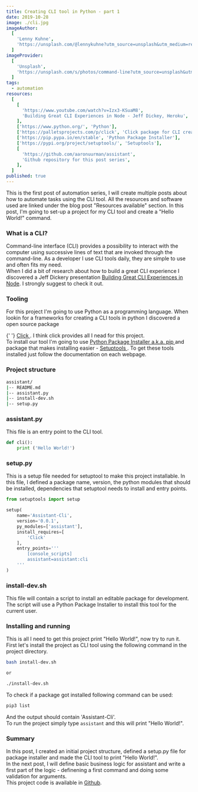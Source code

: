 ```yaml
---
title: Creating CLI tool in Python - part 1
date: 2019-10-28
image: ./cli.jpg
imageAuthor:
  [
    'Lenny Kuhne',
    'https://unsplash.com/@lennykuhne?utm_source=unsplash&utm_medium=referral&utm_content=creditCopyText',
  ]
imageProvider:
  [
    'Unsplash',
    'https://unsplash.com/s/photos/command-line?utm_source=unsplash&utm_medium=referral&utm_content=creditCopyText',
  ]
tags:
  - automation
resources:
  [
    [
      'https://www.youtube.com/watch?v=Izx3-KSuaM8',
      'Building Great CLI Experiences in Node - Jeff Dickey, Heroku',
    ],
    ['https://www.python.org/', 'Python'],
    ['https://palletsprojects.com/p/click', 'Click package for CLI creation'],
    ['https://pip.pypa.io/en/stable', 'Python Package Installer'],
    ['https://pypi.org/project/setuptools/', 'Setuptools'],
    [
      'https://github.com/aaronuurman/assistant',
      'Github repository for this post series',
    ],
  ]
published: true
---
```


This is the first post of automation series, I will create multiple posts about how to automate tasks using the CLI tool. All the resources and software used are linked under the blog post "Resources available" section. In this post, I'm going to set-up a project for my CLI tool and create a "Hello World!" command.

### What is a CLI?

Command-line interface (CLI) provides a possibility to interact with the computer using successive lines of text that are invoked through the command-line.
As a developer I use CLI tools daily, they are simple to use and often fits my need.<br />
When I did a bit of research about how to build a great CLI experience I discovered a Jeff Dickery presentation <a href="https://www.youtube.com/watch?v=Izx3-KSuaM8" target='blank'>Building Great CLI Experiences in Node</a>. I strongly suggest to check it out.

### Tooling

For this project I'm going to use Python as a programming language. When lookin for
a frameworks for creating a CLI tools in python I discovered a open source package

{' '}
<a href="https://palletsprojects.com/p/click/" target="blank">
  Click
</a>. I think click provides all I nead for this project.
<br />
To install our tool I'm going to use <a
  href="https://pip.pypa.io/en/stable/"
  target="blank">
  Python Package Installer a.k.a. pip
</a> and package that makes installing easier - <a
  href="https://pypi.org/project/setuptools/"
  target="blank">
  Setuptools
</a>
. To get these tools installed just follow the documentation on each webpage.

### Project structure

```bash
assistant/
|-- README.md
|-- assistant.py
|-- install-dev.sh
|-- setup.py
```

### assistant.py

This file is an entry point to the CLI tool.

```python
def cli():
    print ('Hello World!')
```

### setup.py

This is a setup file needed for setuptool to make this project installable.
In this file, I defined a package name, version, the python modules that should be installed, dependencies that setuptool needs to install and entry points.

```python
from setuptools import setup

setup(
    name='Assistant-Cli',
    version='0.0.1',
    py_modules=['assistant'],
    install_requires=[
        'Click'
    ],
    entry_points='''
        [console_scripts]
        assistant=assistant:cli
    '''
)
```

### install-dev.sh

This file will contain a script to install an editable package for development.
The script will use a Python Package Installer to install this tool for the current user.

### Installing and running

This is all I need to get this project print "Hello World!", now try to run it.<br />
First let's install the project as CLI tool using the following command in the project directory.

```bash
bash install-dev.sh

or

./install-dev.sh
```

To check if a package got installed following command can be used:

```bash
pip3 list
```

And the output should contain 'Assistant-Cli'.<br />
To run the project simply type `assistant` and this will print "Hello World!".

### Summary

In this post, I created an initial project structure, defined a setup.py file for package installer and made the CLI tool to print "Hello World!".<br />
In the next post, I will define basic business logic for assistant and write a first part of the logic - definening a first command and doing some validation for arguments.<br />
This project code is available in <a href="https://github.com/aaronuurman/assistant" target='blank'>Github</a>.
